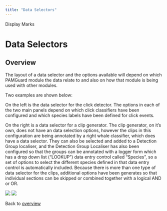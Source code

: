 ```yaml
---
title: "Data Selectors"
---
```

 Display Marks  

Data Selectors
==============

Overview
--------

The layout of a data selector and the options available will depend on which PAMGuard module the data relate to and also on how that module is being used with other modules.

Two examples are shown below:

On the left is the data selector for the click detector. The options in each of the two main panels depend on which click classifiers have been configured and which species labels have been defined for click events.

On the right is a data selector for a clip generator. The clip generator, on it's own, does not have an data selection options, however the clips in this configuration are being annotated by a right whale classifier, which does have a data selector. They can also be selected and added to a Detection Group localiser, and the Detection Group Localiser has also been configured so that the groups can be annotated with a logger form which has a drop down list ("LOOKUP") data entry control called "Species", so a set of options to select the different species defined in that data entry control is automatically included. Because there is more than one type of data selector for the clips, additional options have been generates so that individual sections can be skipped or combined together with a logical AND or OR.

  

![](./images/dataselect2.png) ![](./images/dataselect1.png)

  

Back to [overview](selectandsymbol.html)
